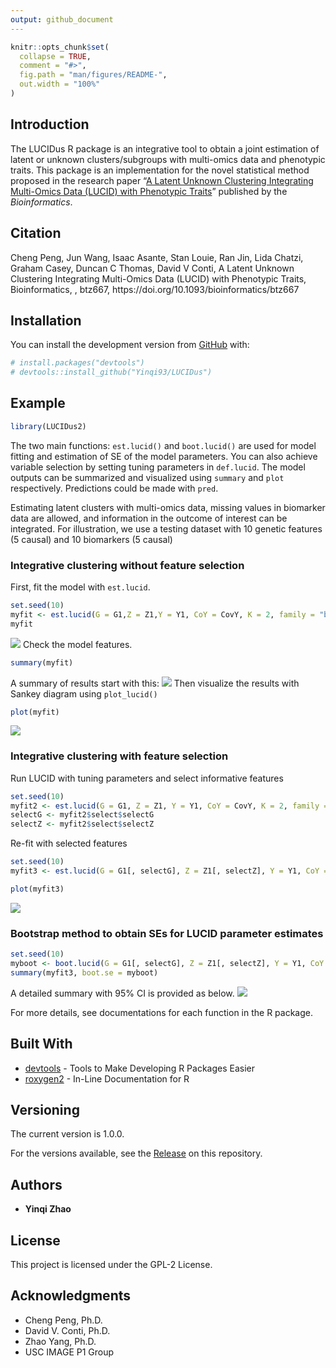```yaml
---
output: github_document
---
```


<!-- README.md is generated from README.Rmd. Please edit that file -->

```r
knitr::opts_chunk$set(
  collapse = TRUE,
  comment = "#>",
  fig.path = "man/figures/README-",
  out.width = "100%"
)
```

## Introduction

The LUCIDus R package is an integrative tool to obtain a joint estimation of latent or unknown clusters/subgroups with multi-omics data and phenotypic traits. This package is an implementation for the novel statistical method proposed in the research paper "[A Latent Unknown Clustering Integrating Multi-Omics Data (LUCID) with Phenotypic Traits](https://doi.org/10.1093/bioinformatics/btz667)" published by the *Bioinformatics*. 

## Citation

Cheng Peng, Jun Wang, Isaac Asante, Stan Louie, Ran Jin, Lida Chatzi, Graham Casey, Duncan C Thomas, David V Conti, A Latent Unknown Clustering Integrating Multi-Omics Data (LUCID) with Phenotypic Traits, Bioinformatics, , btz667, https://doi.org/10.1093/bioinformatics/btz667

## Installation

You can install the development version from [GitHub](https://github.com/) with:
```r
# install.packages("devtools")
# devtools::install_github("Yinqi93/LUCIDus")
```

## Example

```r
library(LUCIDus2)
```

The two main functions: `est.lucid()` and `boot.lucid()` are used for model fitting and estimation of SE of the model parameters. You can also achieve variable selection by setting tuning parameters in `def.lucid`. The model outputs can be summarized and visualized using `summary` and `plot` respectively. Predictions could be made with `pred`.

Estimating latent clusters with multi-omics data, missing values in biomarker data are allowed, and information in the outcome of interest can be integrated. For illustration, we use a testing dataset with 10 genetic features (5 causal) and 10 biomarkers (5 causal)

### Integrative clustering without feature selection
First, fit the model with `est.lucid`.
```r
set.seed(10)
myfit <- est.lucid(G = G1,Z = Z1,Y = Y1, CoY = CovY, K = 2, family = "binary")
myfit
```
![](man/figures/fit1.png)
Check the model features.
```r
summary(myfit)
```
A summary of results start with this:
![](man/figures/sum1.png)
Then visualize the results with Sankey diagram using `plot_lucid()`
```r
plot(myfit)
```

![](man/figures/Sankey1.png)

### Integrative clustering with feature selection
Run LUCID with tuning parameters and select informative features
```r
set.seed(10)
myfit2 <- est.lucid(G = G1, Z = Z1, Y = Y1, CoY = CovY, K = 2, family = "binary", useY = FALSE, tune = def.tune(Select_Z = TRUE, Rho_Z_InvCov = 0.2, Rho_Z_CovMu = 90, Select_G = TRUE, Rho_G = 0.02))
selectG <- myfit2$select$selectG
selectZ <- myfit2$select$selectZ
```
Re-fit with selected features
```r
set.seed(10)
myfit3 <- est.lucid(G = G1[, selectG], Z = Z1[, selectZ], Y = Y1, CoY = CovY, K = 2, family = "binary", useY = FALSE)
```
```r
plot(myfit3)
```
![](man/figures/Sankey2.png)

### Bootstrap method to obtain SEs for LUCID parameter estimates
```r
set.seed(10)
myboot <- boot.lucid(G = G1[, selectG], Z = Z1[, selectZ], Y = Y1, CoY = CovY, model = myfit3, R = 50)
summary(myfit3, boot.se = myboot)
```
A detailed summary with 95% CI is provided as below.
![](man/figures/sum2.png)

For more details, see documentations for each function in the R package.

## Built With

* [devtools](https://cran.r-project.org/package=devtools) - Tools to Make Developing R Packages Easier
* [roxygen2](https://cran.r-project.org/package=roxygen2) - In-Line Documentation for R

## Versioning

The current version is 1.0.0.

For the versions available, see the [Release](https://github.com/Yinqi93/LUCIDus/releases) on this repository. 

## Authors

* **Yinqi Zhao**

## License

This project is licensed under the GPL-2 License.

## Acknowledgments
* Cheng Peng, Ph.D.
* David V. Conti, Ph.D.
* Zhao Yang, Ph.D.
* USC IMAGE P1 Group